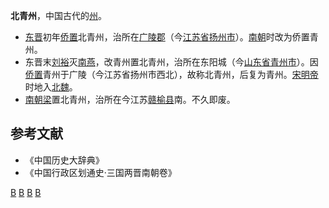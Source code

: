 '''北青州'''，中国古代的[[州|州]]。
* [[东晋|东晋]]初年[[侨置|侨置]]北青州，治所在[[广陵郡|广陵郡]]（今[[江苏省|江苏省]][[扬州市|扬州市]]）。[[南北朝|南朝]]时改为侨置青州。
* 东晋末[[刘裕|刘裕]]灭[[南燕_(十六国)|南燕]]，改青州置北青州，治所在东阳城（今[[山东省|山东省]][[青州市|青州市]]）。因[[侨置|侨置]]青州于广陵（今江苏省扬州市西北），故称北青州，后复为青州。[[宋明帝|宋明帝]]时地入[[北魏|北魏]]。
* [[南朝梁|南朝梁]]置北青州，治所在今江苏[[赣榆县|赣榆县]]南。不久即废。
==参考文献==
* 《中国历史大辞典》
* 《中国行政区划通史·三国两晋南朝卷》

{{晋朝行政区划|nocat}}
{{南朝行政区划|nocat}}

[[Category:东晋的州|B]]
[[Category:南北朝的州|B]]
[[Category:江苏的州|B]]
[[Category:山东的州|B]]
{{行政区划小作品}}